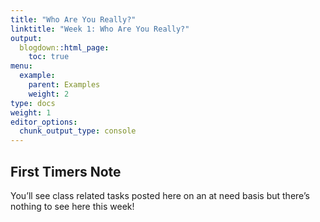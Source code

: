 ```yaml
---
title: "Who Are You Really?"
linktitle: "Week 1: Who Are You Really?"
output:
  blogdown::html_page:
    toc: true
menu:
  example:
    parent: Examples
    weight: 2
type: docs
weight: 1
editor_options: 
  chunk_output_type: console
---
```


## First Timers Note
You'll see class related tasks posted here on an at need basis but there's nothing to see here this week!


